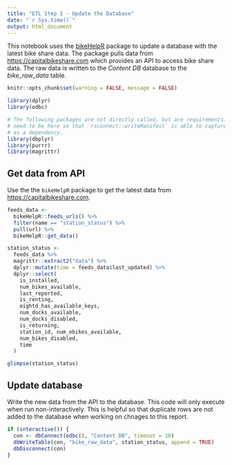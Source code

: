 ```yaml
---
title: "ETL Step 1 - Update the Database"
date: "`r Sys.time()`"
output: html_document
---
```


This notebook uses the [bikeHelpR](https://packagemanager.rstudio.com/client/#/repos/1/packages/bikeHelpR) package to update a database with the latest bike share data. The package pulls data from <https://capitalbikeshare.com> which provides an API to access bike share data. The raw data is written to the *Content DB* database to the *bike_raw_data* table.

```r
knitr::opts_chunk$set(warning = FALSE, message = FALSE) 

library(dplyr)
library(odbc)

# The following packages are not directly called, but are requirements. They
# need to be here so that `rsconnect::writeManifest` is able to capture them
# as a dependency.
library(dbplyr)
library(purrr)
library(magrittr)
```

## Get data from API

Use the the `bikeHelpR` package to get the latest data from <https://capitalbikeshare.com>.

```r
feeds_data <- 
  bikeHelpR::feeds_urls() %>% 
  filter(name == "station_status") %>% 
  pull(url) %>% 
  bikeHelpR::get_data() 

station_status <- 
  feeds_data %>%
  magrittr::extract2("data") %>%
  dplyr::mutate(time = feeds_data$last_updated) %>%
  dplyr::select(
    is_installed, 
    num_bikes_available, 
    last_reported, 
    is_renting, 
    eightd_has_available_keys, 
    num_docks_available, 
    num_docks_disabled, 
    is_returning, 
    station_id, num_ebikes_available, 
    num_bikes_disabled, 
    time
  )

glimpse(station_status)
```

## Update database

Write the new data from the API to the database. This code will only execute when run non-interactively. This is helpful so that duplicate rows are not added to the database when working on chnages to this report.

```r
if (interactive()) {
  con <- dbConnect(odbc(), "Content DB", timeout = 10)
  dbWriteTable(con, "bike_raw_data", station_status, append = TRUE)
  dbDisconnect(con)
}
```
